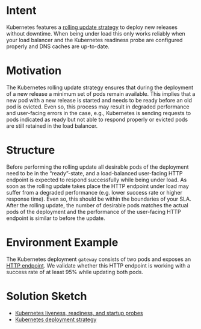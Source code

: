 # Intent

Kubernetes features a [rolling update strategy](https://kubernetes.io/docs/concepts/workloads/controllers/deployment/#rolling-update-deployment) to deploy new releases without downtime.
When being under load this only works reliably when your load balancer and the Kubernetes readiness probe are configured properly and DNS caches are up-to-date.

# Motivation

The Kubernetes rolling update strategy ensures that during the deployment of a new release a minimum set of pods remain available.
This implies that a new pod with a new release is started and needs to be ready before an old pod is evicted.
Even so, this process may result in degraded performance and user-facing errors in the case, e.g., Kubernetes is sending requests to pods indicated as ready but not able to respond properly or evicted pods are still retained in the load balancer.

# Structure

Before performing the rolling update all desirable pods of the deployment need to be in the “ready”-state, and a load-balanced user-facing HTTP endpoint is expected to respond successfully while being under load.
As soon as the rolling update takes place the HTTP endpoint under load may suffer from a degraded performance (e.g.
lower success rate or higher response time).
Even so, this should be within the boundaries of your SLA.
After the rolling update, the number of desirable pods matches the actual pods of the deployment and the performance of the user-facing HTTP endpoint is similar to before the update.

# Environment Example

The Kubernetes deployment `gateway` consists of two pods and exposes an [HTTP endpoint](http://demo.steadybit.io/products).
We validate whether this HTTP endpoint is working with a success rate of at least 95% while updating both pods.

# Solution Sketch

- [Kubernetes liveness, readiness, and startup probes](https://kubernetes.io/docs/tasks/configure-pod-container/configure-liveness-readiness-startup-probes/)
- [Kubernetes deployment strategy](https://kubernetes.io/docs/concepts/workloads/controllers/deployment/#rolling-update-deployment)
